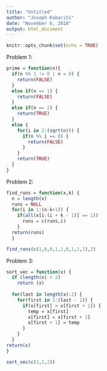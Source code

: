 ```yaml
---
title: "Untitled"
author: "Joseph Kabariti"
date: "November 6, 2018"
output: html_document
---
```


```r
knitr::opts_chunk$set(echo = TRUE)
```

Problem 1:

```r
prime = function(n){
  if(n %% 1 != 0 | n < 0) {
    return(FALSE)
  }
  else if(n == 1) {
    return(FALSE)
  }
  else if(n == 2) {
    return(TRUE)
  }
  else {
    for(i in 2:(sqrt(n))) {
      if(n %% i == 0) {
        return(FALSE)
      }
    }
    return(TRUE)
  }
}
```


Problem 2:
```r
find_runs = function(x,k) {
  n = length(x)
  runs = NULL 
  for(i in 1:(n-k+1)) {
    if(all(x[i:(i + k - 1)] == 1)) 
      runs = c(runs,i)
    }
  return(runs)
  }

find_runs(c(1,0,0,1,1,0,1,1,1),2)
```

Problem 3:
```r
sort_vec = function(x) {
  if (length(x) < 2) 
    return (x)
  
  for(last in length(x):2) {
    for(first in 1:(last - 1)) {
      if(x[first] > x[first + 1]) {
        temp = x[first]
        x[first] = x[first + 1]
        x[first + 1] = temp
      }
    }
  }
return(x)
}

sort_vec(c(3,1,2))
```

